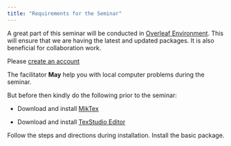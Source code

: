 ```yaml
---
title: "Requirements for the Seminar"
---
```



A great part of this seminar will be conducted in [Overleaf Environment](https://www.overleaf.com/). This will ensure that we are having the latest and updated packages. It is also beneficial for collaboration work. 

Please [create an account](https://www.overleaf.com/)

The facilitator **May** help you with local computer problems during the seminar.

But before then kindly do the following prior to the seminar:

- Download and install [MikTex](https://miktex.org/download) 

- Download and install [TexStudio Editor](https://www.texstudio.org/)

::: callout-important
Follow the steps and directions during installation. Install the basic package.
:::
